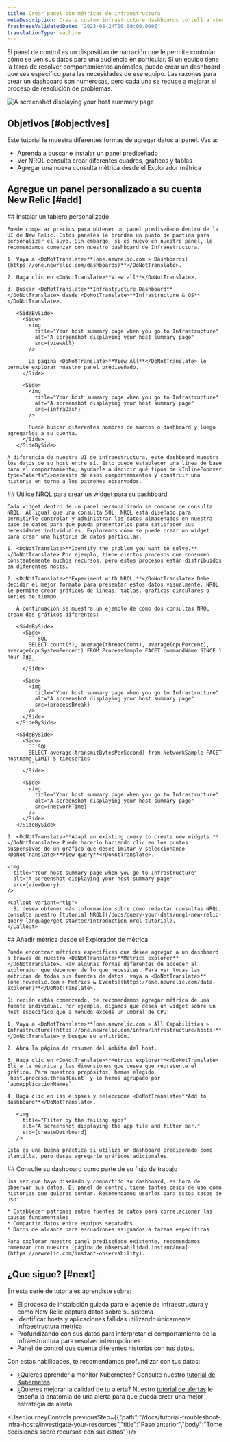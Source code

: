 ```yaml
---
title: Crear panel con métricas de infraestructura
metaDescription: Create custom infrastructure dashboards to tell a story about your system.
freshnessValidatedDate: '2023-08-24T00:00:00.000Z'
translationType: machine
---
```









El panel de control es un dispositivo de narración que le permite controlar cómo se ven sus datos para una audiencia en particular. Si un equipo tiene la tarea de resolver comportamientos anómalos, puede crear un dashboard que sea específico para las necesidades de ese equipo. Las razones para crear un dashboard son numerosas, pero cada una se reduce a mejorar el proceso de resolución de problemas.

<img
  title="Your host summary page when you go to Infrastructure"
  alt="A screenshot displaying your host summary page"
  src={customDash}
/>

## Objetivos [#objectives]

Este tutorial le muestra diferentes formas de agregar datos al panel. Vas a:

* Aprenda a buscar e instalar un panel prediseñado
* Ver NRQL consulta crear diferentes cuadros, gráficos y tablas
* Agregar una nueva consulta métrica desde el Explorador métrica

## Agregue un panel personalizado a su cuenta New Relic [#add]

<Steps>
  <Step>
    ## Instalar un tablero personalizado

    Puede comparar precios para obtener un panel prediseñado dentro de la UI de New Relic. Estos paneles le brindan un punto de partida para personalizar el suyo. Sin embargo, si es nuevo en nuestro panel, le recomendamos comenzar con nuestro dashboard de Infraestructura.

    1. Vaya a <DoNotTranslate>**[one.newrelic.com > Dashboards](https://one.newrelic.com/dashboards)**</DoNotTranslate>.

    2. Haga clic en <DoNotTranslate>**View all**</DoNotTranslate>.

    3. Buscar <DoNotTranslate>**Infrastructure Dashboard**</DoNotTranslate> desde <DoNotTranslate>**Infrastructure & OS**</DoNotTranslate>.

       <SideBySide>
         <Side>
           <img
             title="Your host summary page when you go to Infrastructure"
             alt="A screenshot displaying your host summary page"
             src={viewAll}
           />

           La página <DoNotTranslate>**View All**</DoNotTranslate> le permite explorar nuestro panel prediseñado.
         </Side>

         <Side>
           <img
             title="Your host summary page when you go to Infrastructure"
             alt="A screenshot displaying your host summary page"
             src={infraDash}
           />

           Puede buscar diferentes nombres de marcos o dashboard y luego agregarlos a su cuenta.
         </Side>
       </SideBySide>

    A diferencia de nuestra UI de infraestructura, este dashboard muestra los datos de su host entre sí. Esto puede establecer una línea de base para el comportamiento, ayudarle a decidir qué tipos de <InlinePopover type="alerts"/>necesita de esos comportamientos y construir una historia en torno a los patrones observados.
  </Step>

  <Step>
    ## Utilice NRQL para crear un widget para su dashboard

    Cada widget dentro de un panel personalizado se compone de consulta NRQL. Al igual que una consulta SQL, NRQL está diseñado para permitirle controlar y administrar los datos almacenados en nuestra base de datos para que pueda presentarlos para satisfacer sus necesidades individuales. Exploremos cómo se puede crear un widget para crear una historia de datos particular.

    1. <DoNotTranslate>**Identify the problem you want to solve.**</DoNotTranslate> Por ejemplo, tiene ciertos procesos que consumen constantemente muchos recursos, pero estos procesos están distribuidos en diferentes hosts.

    2. <DoNotTranslate>**Experiment with NRQL.**</DoNotTranslate> Debe decidir el mejor formato para presentar estos datos visualmente. NRQL le permite crear gráficos de líneas, tablas, gráficos circulares o series de tiempo.

       A continuación se muestra un ejemplo de cómo dos consultas NRQL crean dos gráficos diferentes:

       <SideBySide>
         <Side>
           ```SQL
           SELECT count(*), average(threadCount), average(cpuPercent), average(cpuSystemPercent) FROM ProcessSample FACET commandName SINCE 1 hour ago
           ```
         </Side>

         <Side>
           <img
             title="Your host summary page when you go to Infrastructure"
             alt="A screenshot displaying your host summary page"
             src={processBreak}
           />
         </Side>
       </SideBySide>

       <SideBySide>
         <Side>
           ```SQL
           SELECT average(transmitBytesPerSecond) from NetworkSample FACET hostname LIMIT 5 timeseries
           ```
         </Side>

         <Side>
           <img
             title="Your host summary page when you go to Infrastructure"
             alt="A screenshot displaying your host summary page"
             src={networkTime}
           />
         </Side>
       </SideBySide>

    3. <DoNotTranslate>**Adapt an existing query to create new widgets.**</DoNotTranslate> Puede hacerlo haciendo clic en los puntos suspensivos de un gráfico que desee imitar y seleccionando <DoNotTranslate>**View query**</DoNotTranslate>.

    <img
      title="Your host summary page when you go to Infrastructure"
      alt="A screenshot displaying your host summary page"
      src={viewQuery}
    />

    <Callout variant="tip">
      Si desea obtener más información sobre cómo redactar consultas NRQL, consulte nuestro [tutorial NRQL](/docs/query-your-data/nrql-new-relic-query-language/get-started/introduction-nrql-tutorial).
    </Callout>
  </Step>

  <Step>
    ## Añadir métrica desde el Explorador de métrica

    Puede encontrar métricas específicas que desee agregar a un dashboard a través de nuestro <DoNotTranslate>**Metrics explorer**</DoNotTranslate>. Hay algunas formas diferentes de acceder al explorador que dependen de lo que necesites. Para ver todas las métricas de todas sus fuentes de datos, vaya a <DoNotTranslate>**[one.newrelic.com > Metrics & Events](https://one.newrelic.com/data-explorer)**</DoNotTranslate>.

    Si recién estás comenzando, te recomendamos agregar métrica de una fuente individual. Por ejemplo, digamos que desea un widget sobre un host específico que a menudo excede un umbral de CPU:

    1. Vaya a <DoNotTranslate>**[one.newrelic.com > All Capabilities > Infrastructure](https://one.newrelic.com/infra/infrastructure/hosts)**</DoNotTranslate> y busque su anfitrión.

    2. Abra la página de resumen del ámbito del host.

    3. Haga clic en <DoNotTranslate>**Metrics explorer**</DoNotTranslate>. Elija la métrica y las dimensiones que desea que represente el gráfico. Para nuestros propósitos, hemos elegido `host.process.threadCount` y lo hemos agrupado por `apmApplicationNames`.

    4. Haga clic en las elipses y seleccione <DoNotTranslate>**Add to dashboard**</DoNotTranslate>.

       <img
         title="Filter by the failing apps"
         alt="A screenshot displaying the app tile and filter bar."
         src={createDashboard}
       />

    Esta es una buena práctica si utiliza un dashboard prediseñado como plantilla, pero desea agregarle gráficos adicionales.
  </Step>

  <Step>
    ## Consulte su dashboard como parte de su flujo de trabajo

    Una vez que haya diseñado y compartido su dashboard, es hora de observar sus datos. El panel de control tiene tantos casos de uso como historias que quieras contar. Recomendamos usarlos para estos casos de uso:

    * Establecer patrones entre fuentes de datos para correlacionar las causas fundamentales
    * Compartir datos entre equipos separados
    * Datos de alcance para escuadrones asignados a tareas específicas

    Para explorar nuestro panel prediseñado existente, recomendamos comenzar con nuestra [página de observabilidad instantánea](https://newrelic.com/instant-observability).  

  </Step>
</Steps>

## ¿Que sigue? [#next]

En esta serie de tutoriales aprendiste sobre:

* El proceso de instalación guiada para el agente de infraestructura y cómo New Relic captura datos sobre su sistema
* Identificar hosts y aplicaciones fallidas utilizando únicamente infraestructura métrica
* Profundizando con sus datos para interpretar el comportamiento de la infraestructura para resolver interrupciones
* Panel de control que cuenta diferentes historias con tus datos.

Con estas habilidades, te recomendamos profundizar con tus datos:

* ¿Quieres aprender a monitor Kubernetes? Consulte nuestro [tutorial de Kubernetes](/docs/tutorial-create-alerts/create-new-relic-alerts).
* ¿Quieres mejorar la calidad de tu alerta? Nuestro [tutorial de alertas](/docs/tutorial-create-alerts/create-new-relic-alerts) le enseña la anatomía de una alerta para que pueda crear una mejor estrategia de alerta.

<UserJourneyControls previousStep={{"path":"/docs/tutorial-troubleshoot-infra-hosts/investigate-your-resources","title":"Paso anterior","body":"Tome decisiones sobre recursos con sus datos"}}/>